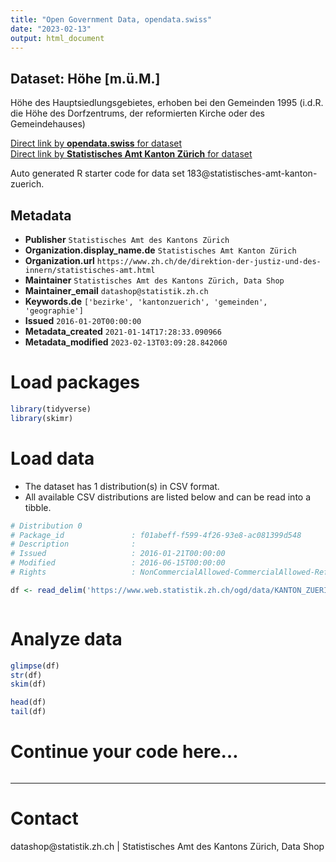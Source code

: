 ```yaml
---
title: "Open Government Data, opendata.swiss"
date: "2023-02-13"
output: html_document
---
```


## Dataset: Höhe [m.ü.M.]

Höhe des Hauptsiedlungsgebietes, erhoben bei den Gemeinden 1995 (i.d.R. die Höhe des Dorfzentrums, der reformierten Kirche oder des Gemeindehauses)

[Direct link by **opendata.swiss** for dataset](https://opendata.swiss/de/dataset/hohe-m-u-m)<br>
[Direct link by **Statistisches Amt Kanton Zürich** for dataset](https://www.zh.ch/de/politik-staat/gemeinden/gemeindeportraet.html)

Auto generated R starter code for data set 183@statistisches-amt-kanton-zuerich.

## Metadata

- **Publisher** `Statistisches Amt des Kantons Zürich`
- **Organization.display_name.de** `Statistisches Amt Kanton Zürich`
- **Organization.url** `https://www.zh.ch/de/direktion-der-justiz-und-des-innern/statistisches-amt.html`
- **Maintainer** `Statistisches Amt des Kantons Zürich, Data Shop`
- **Maintainer_email** `datashop@statistik.zh.ch`
- **Keywords.de** `['bezirke', 'kantonzuerich', 'gemeinden', 'geographie']`
- **Issued** `2016-01-20T00:00:00`
- **Metadata_created** `2021-01-14T17:28:33.090966`
- **Metadata_modified** `2023-02-13T03:09:28.842060`


# Load packages

```r

library(tidyverse)
library(skimr)

```

# Load data

-   The dataset has 1 distribution(s) in CSV format.
-   All available CSV distributions are listed below and can be read into a tibble.

```r

# Distribution 0
# Package_id               : f01abeff-f599-4f26-93e8-ac081399d548
# Description              : 
# Issued                   : 2016-01-21T00:00:00
# Modified                 : 2016-06-15T00:00:00
# Rights                   : NonCommercialAllowed-CommercialAllowed-ReferenceRequired

df <- read_delim('https://www.web.statistik.zh.ch/ogd/data/KANTON_ZUERICH_43.csv')



```

# Analyze data

```r

glimpse(df)
str(df)
skim(df)

head(df)
tail(df)

```

# Continue your code here...

```r

```

------------------------------------------------------------------------

# Contact

datashop@statistik.zh.ch | Statistisches Amt des Kantons Zürich, Data Shop
